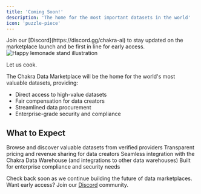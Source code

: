 ```yaml
---
title: 'Coming Soon!'
description: 'The home for the most important datasets in the world'
icon: 'puzzle-piece'
---
```


<Note>
  Join our [Discord](https://discord.gg/chakra-ai) to stay updated on the
  marketplace launch and be first in line for early access.
</Note>
<img src='/images/cooking.webp' alt='Happy lemonade stand illustration' />
<p className='text-sm text-center italic'>Let us cook.</p>

The Chakra Data Marketplace will be the home for the world's most valuable
datasets, providing:

- Direct access to high-value datasets
- Fair compensation for data creators
- Streamlined data procurement
- Enterprise-grade security and compliance

## What to Expect

<CardGroup cols={2}>
  <Card title='Dataset Discovery' icon='magnifying-glass'>
    Browse and discover valuable datasets from verified providers
  </Card>
  <Card title='Fair Pricing' icon='money-bill'>
    Transparent pricing and revenue sharing for data creators
  </Card>
  <Card title='Easy Integration' icon='plug'>
    Seamless integration with the Chakra Data Warehouse (and integrations to
    other data warehouses)
  </Card>
  <Card title='Enterprise Ready' icon='building'>
    Built for enterprise compliance and security needs
  </Card>
</CardGroup>

Check back soon as we continue building the future of data marketplaces. Want early access? Join our [Discord](https://discord.gg/chakra-ai) community.
